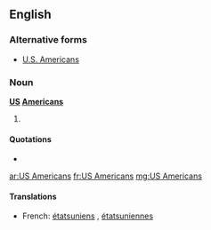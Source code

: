 ==English==

===Alternative forms===
* [[U.S. Americans]]

===Noun===
'''[[US]] [[Americans]]'''

# {{plural of|US American}}

====Quotations====
* {{seeCites}}

[[ar:US Americans]]
[[fr:US Americans]]
[[mg:US Americans]]

====Translations====
{{trans-top|inhabitant or citizen of the United States of America}}
* French: [[étatsuniens]] {{p}} {{m}},  [[étatsuniennes]] {{p}} {{f}}
{{trans-bottom}}